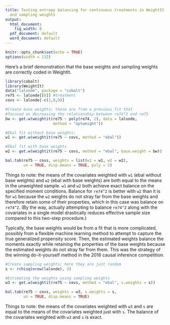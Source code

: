 ```yaml
---
title: Testing entropy balancing for continuous treatments in WeightIt with base weights
  and sampling weights
output:
  html_document:
    fig_width: 8
  pdf_document: default
  word_document: default
---
```


```r
knitr::opts_chunk$set(echo = TRUE)
options(width = 132)
```

Here's a brief demonstration that the base weights and sampling weights are correctly coded in WeightIt.

```r
library(cobalt)
library(WeightIt)
data("lalonde", package = "cobalt")
re75 <- lalonde[[8]] #treatment
covs <- lalonde[-c(1,8,9)]

#Create base weights; these are from a previous fit that 
#focused on decreasing the relationship between re74^2 and re75
bw <- get.w(weightit(re75 ~ poly(re74, 2), data = lalonde, 
                     method = "optweight"))

#Ebal fit without base weights:
w1 <- get.w(weightit(re75 ~ covs, method = "ebal"))

#Ebal fit with base weights
w2 <- get.w(weightit(re75 ~ covs, method = "ebal", base.weight = bw))

bal.tab(re75 ~ covs, weights = list(w1 = w1, w2 = w2),
        un = TRUE, disp.means = TRUE, poly = 2)
```

Things to note: the means of the covariates weighted with `w1` (ebal without base weights) and `w2` (ebal with base weights) are both equal to the means in the unweighted sample. `w1` and `w2` both achieve exact balance on the specified moment conditions. Balance for `re74^2` is better with `w2` than it is for `w1` because the `w2` weights do not stray far from the base weights and therefore retain some of their properties, which in this case was balance on `re74^2`. (By the way, actually attempting to balance `re74^2` along with the covariates in a single model drastically reduces effective sample size compared to this two-step procedure.)

Typically, the base weights would be from a fit that is more complicated, possibly from a flexible machine learning method to attempt to capture the true generalized propensity score. Then, the estimated weights balance the moments exactly while retaining the properties of the base weights because the estimated weights do not stray far from them. This was the strategy of the winning do-it-yourself method in the 2016 causal inference competition.

```r
#Create sampling weights; here they are just random
s <- rchisq(nrow(lalonde), 3) 

#Estimating the weights using sampling weights
w3 <- get.w(weightit(re75 ~ covs, method = "ebal", s.weights = s))

bal.tab(re75 ~ covs, weights = w3, s.weights = s,
        un = TRUE, disp.means = TRUE)
```

Things to note: the means of the covariates weighted with `w3` and `s` are equal to the means of the covariates weighted just with `s`. The balance of the covariates weighted with `w3` and `s` is exact.